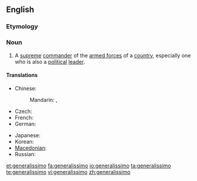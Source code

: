 ==English==
{{wikipedia}}

===Etymology===
{{etyl|it}}

===Noun===
{{en-noun}}

# {{military}} A [[supreme]] [[commander]] of the [[armed forces]] of a [[country]], especially one who is also a [[political]] [[leader]].

====Translations====
{{trans-top|supreme commander}}
* Chinese:
*: Mandarin: {{t|cmn|大元帥|sc=Hani}},  {{t|cmn|大元帅|tr=dàyuánshuài|sc=Hani}}
* Czech: {{t-|cs|generalissimus|m}}
* French: {{t+|fr|généralissime|m}}
* German: {{t-|de|Generalissimus|m}}
{{trans-mid}}
* Japanese: {{t+|ja|総統|tr=そうとう, sōtō}}
* Korean: {{t|ko|총통}}
* [[Macedonian]]: {{t-|mk|генералисимус|m|tr=generalísimus}}
* Russian: {{t|ru|генералиссимус|m|tr=generalíssimus}}
{{trans-bottom}}

[[et:generalissimo]]
[[fa:generalissimo]]
[[io:generalissimo]]
[[ta:generalissimo]]
[[te:generalissimo]]
[[vi:generalissimo]]
[[zh:generalissimo]]